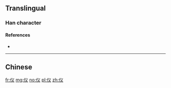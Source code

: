 {{also|儀}}
==Translingual==

===Han character===
{{Han char|rn=9|rad=人|as=03|sn=5|four=|canj=OIK,XOIK|ids=⿰亻义}}

====References====
* {{Han ref|kx=0094.051|hdz=10114.080|uh=4EEA|ud=20202}}

----

==Chinese==
{{zh-see|儀}}

[[fr:仪]]
[[mg:仪]]
[[no:仪]]
[[pl:仪]]
[[zh:仪]]